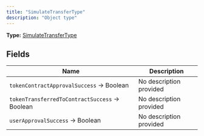 ```yaml
---
title: "SimulateTransferType"
description: "Object type"
---
```


**Type:** [SimulateTransferType](/api-reference/types/simulatetransfertype)

## Fields

| Name | Description |
|------|-------------|
| `tokenContractApprovalSuccess` → Boolean | No description provided |
| `tokenTransferredToContractSuccess` → Boolean | No description provided |
| `userApprovalSuccess` → Boolean | No description provided |

